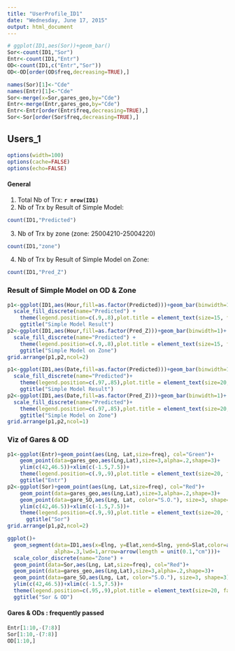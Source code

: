 ```yaml
---
title: "UserProfile_ID1"
date: "Wednesday, June 17, 2015"
output: html_document
---
```

```r
# ggplot(ID1,aes(Sor))+geom_bar()
Sor<-count(ID1,"Sor")
Entr<-count(ID1,"Entr")
OD<-count(ID1,c("Entr","Sor"))
OD<-OD[order(OD$freq,decreasing=TRUE),]

names(Sor)[1]<-"Cde"
names(Entr)[1]<-"Cde"
Sor<-merge(x=Sor,gares_geo,by="Cde")
Entr<-merge(Entr,gares_geo,by="Cde")
Entr<-Entr[order(Entr$freq,decreasing=TRUE),]
Sor<-Sor[order(Sor$freq,decreasing=TRUE),]
```

## Users_1
```r
options(width=100) 
options(cache=FALSE)
options(echo=FALSE)
```
#### General

1. Total Nb of Trx: **`r nrow(ID1)`**
2. Nb of Trx by Result of Simple Model:
```r
count(ID1,"Predicted")
```
3. Nb of Trx by zone (zone: 25004210-25004220)
```r
count(ID1,"zone")
```

4. Nb of Trx by Result of Simple Model on Zone:
```r
count(ID1,"Pred_Z")
```


### Result of Simple Model on OD & Zone
```r
p1<-ggplot(ID1,aes(Hour,fill=as.factor(Predicted)))+geom_bar(binwidth=1)+
  scale_fill_discrete(name="Predicted") +
	theme(legend.position=c(.9,.8),plot.title = element_text(size=15, face="bold"))+
	ggtitle("Simple Model Result")
p2<-ggplot(ID1,aes(Hour,fill=as.factor(Pred_Z)))+geom_bar(binwidth=1)+
  scale_fill_discrete(name="Predicted") +
	theme(legend.position=c(.9,.8),plot.title = element_text(size=15, face="bold"))+
	ggtitle("Simple Model on Zone")
grid.arrange(p1,p2,ncol=2) 
```


```r
p1<-ggplot(ID1,aes(Date,fill=as.factor(Predicted)))+geom_bar(binwidth=1)+
  scale_fill_discrete(name="Predicted")+
	theme(legend.position=c(.97,.85),plot.title = element_text(size=20, face="bold"))+
	ggtitle("Simple Model Result")
p2<-ggplot(ID1,aes(Date,fill=as.factor(Pred_Z)))+geom_bar(binwidth=1)+
  scale_fill_discrete(name="Predicted")+
	theme(legend.position=c(.97,.85),plot.title = element_text(size=20, face="bold"))+
	ggtitle("Simple Model on Zone")
grid.arrange(p1,p2,ncol=1) 
```

### Viz of Gares & OD

```r
p1<-ggplot(Entr)+geom_point(aes(Lng, Lat,size=freq), col="Green")+
    geom_point(data=gares_geo,aes(Lng,Lat),size=3,alpha=.2,shape=3)+
    ylim(c(42,46.5))+xlim(c(-1.5,7.5))+
    theme(legend.position=c(.9,.9),plot.title = element_text(size=20, face="bold"))+
  	ggtitle("Entr")
p2<-ggplot(Sor)+geom_point(aes(Lng, Lat,size=freq), col="Red")+
    geom_point(data=gares_geo,aes(Lng,Lat),size=3,alpha=.2,shape=3)+
    geom_point(data=gare_SO,aes(Lng, Lat, color="S.O."), size=3, shape=3)+
    ylim(c(42,46.5))+xlim(c(-1.5,7.5))+
    theme(legend.position=c(.9,.9),plot.title = element_text(size=20, face="bold"))+
	  ggtitle("Sor")
grid.arrange(p1,p2,ncol=2)
```

```r
ggplot()+ 
  geom_segment(data=ID1,aes(x=Elng, y=Elat,xend=Slng, yend=Slat,color=as.factor(zone)), 
               alpha=.3,lwd=1,arrow=arrow(length = unit(0.1,"cm")))+
  scale_color_discrete(name="Zone") +
  geom_point(data=Sor,aes(Lng, Lat,size=freq), col="Red")+
  geom_point(data=gares_geo,aes(Lng,Lat),size=3,alpha=.2,shape=3)+
  geom_point(data=gare_SO,aes(Lng, Lat, color="S.O."), size=3, shape=3)+
  ylim(c(42,46.5))+xlim(c(-1.5,7.5))+
  theme(legend.position=c(.95,.9),plot.title = element_text(size=20, face="bold")) +
  ggtitle("Sor & OD")
```

#### Gares & ODs : frequently passed
```r
Entr[1:10,-(7:8)] 
Sor[1:10,-(7:8)]
OD[1:10,]
```

